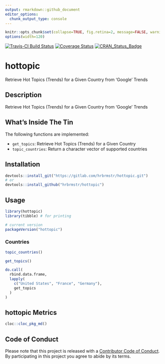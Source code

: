 ```yaml
---
output: rmarkdown::github_document
editor_options: 
  chunk_output_type: console
---
```

```r
knitr::opts_chunk$set(collapse=TRUE, fig.retina=2, message=FALSE, warning=FALSE)
options(width=120)
```

[![Travis-CI Build Status](https://travis-ci.org/hrbrmstr/hottopic.svg?branch=master)](https://travis-ci.org/hrbrmstr/hottopic) 
[![Coverage Status](https://codecov.io/gh/hrbrmstr/hottopic/branch/master/graph/badge.svg)](https://codecov.io/gh/hrbrmstr/hottopic)
[![CRAN_Status_Badge](http://www.r-pkg.org/badges/version/hottopic)](https://cran.r-project.org/package=hottopic)

# hottopic

Retrieve Hot Topics (Trends) for a Given Country from 'Google' Trends

## Description

Retrieve Hot Topics (Trends) for a Given Country from 'Google' Trends

## What's Inside The Tin

The following functions are implemented:

- `get_topics`:	Retrieve Hot Topics (Trends) for a Given Country
- `topic_countries`:	Return a character vector of supported countries

## Installation

```r
devtools::install_git("https://gitlab.com/hrbrmstr/hottopic.git")
# or
devtools::install_github("hrbrmstr/hottopic")
```

## Usage

```r
library(hottopic)
library(tibble) # for printing

# current version
packageVersion("hottopic")

```

### Countries

```r
topic_countries()
```

```r
get_topics()
```

```r
do.call(
  rbind.data.frame,
  lapply(
    c("United States", "France", "Germany"),
    get_topics
  )
)
```

## hottopic Metrics

```r
cloc::cloc_pkg_md()
```

## Code of Conduct

Please note that this project is released with a [Contributor Code of Conduct](CONDUCT.md). 
By participating in this project you agree to abide by its terms.
